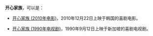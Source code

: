 '''开心家族'''，可以是：
*[[开心家族_(2010年电影)|开心家族 (2010年电影)]]，2010年12月22日上映于韩国的喜剧电影。

*[[开心家族_(1990年电视剧)|开心家族 (1990年电视剧)]]，1990年9月12日上映于新加坡的喜剧电视剧。

{{disambig|Cat=四字作品消歧义}}